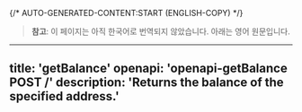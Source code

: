 {/* AUTO-GENERATED-CONTENT:START (ENGLISH-COPY) */}
> **참고**: 이 페이지는 아직 한국어로 번역되지 않았습니다. 아래는 영어 원문입니다.

---
title: 'getBalance'
openapi: 'openapi-getBalance POST /'
description: 'Returns the balance of the specified address.'
---